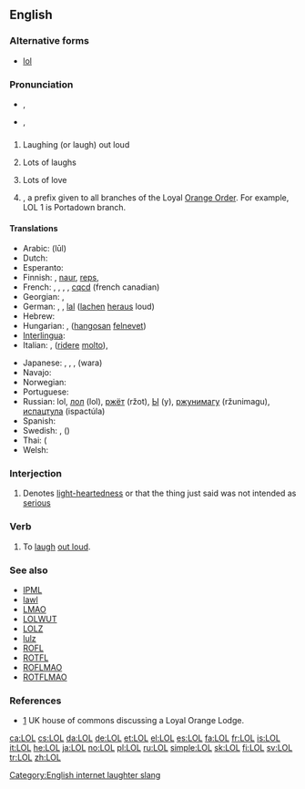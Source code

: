 {{also|lol}}
==English==
{{wikipedia}}
{{wikipedia|Loyal Orange Lodge}}

===Alternative forms===
* [[lol]]

===Pronunciation===
* {{a|UK}} {{IPA|/ɛl.əu.ɛl/|/lɔːl/|/lɒl/}}, {{X-SAMPA|/El.@U.El/|/lO:l/|/lQl/}}
* {{a|US}} {{IPA|/ɛl.oʊ.ɛl/|/lɔl/|/lɑl/|/loʊl/|/lol/}}, {{X-SAMPA|/El.oU.El/|/lOl/|/lAl/|/loUl/|/lol/}}

==={{initialism}}===
{{en-initialism}}

# {{context|internet|Internet slang|text messaging}} Laughing (or laugh) out loud
# {{context|internet|Internet slang|text messaging}} Lots of laughs {{qualifier|occasionally used}}
# {{context|letter-writing}} Lots of love {{qualifier|now obsolete or dated}}
# {{US|British commonwealth|Ireland}} {{w|Loyal Orange Lodge}}, a prefix given to all branches of the Loyal [[Orange Order]]. For example, LOL 1 is Portadown branch.

====Translations====
{{trans-top|Expression of laughter}}
* Arabic: {{Arab|[[لول]]}} (lūl)
* Dutch: {{t+|nl|lol}}
* Esperanto: {{t-|eo|mdr|xs=Esperanto}}
* Finnish: {{t+|fi|lol}}, [[naur]], [[reps]], {{t|fi|:D}}
* French: {{t+|fr|mdr}}, {{t+|fr|lol}}, {{t-|fr|jrf}}, {{t+|fr|ptdr}}, [[cqcd]] (french canadian)
* Georgian: {{t|ka|ლოლ|sc=Geor}}, {{t|ka|lol|sc=Geor}}
* German: {{t-|de|reps}}, {{t+|de|lol}}, [[lal]] ([[lachen]] [[heraus]] loud)
* Hebrew: {{t+|he|לול|tr=lol}}
* Hungarian: {{t-|hu|lol}}, {{t|hu|hfn}} ([[hangos|hangosan]] [[nevet|felnevet]])
* [[Interlingua]]: {{t-|ia|lol|xs=Interlingua}}
* Italian: {{t|it|lol}}, {{t|it|rm}} ([[ridere]] [[molto]]), {{t|it|asd}}
{{trans-mid}}
* Japanese: {{t+|ja|w}}, {{t-|ja|www}}, {{t|ja|ｗ}}, {{t|ja|ワラ}} (wara)
* Navajo: {{tø|nv|lol|tr=[[ayóo íítsʼaʼgo anáshdloh]]}}
* Norwegian: {{t-|no|lol}}
* Portuguese: {{t|pt|rs}}
* Russian: lol, [[лол]] (lol), [[ржёт]] (ržot), [[Ы]] (y), [[ржунимагу]] (ržunimagu), [[испацтула]] (ispactúla)
* Spanish: {{t-|es|reva}}
* Swedish: {{t+|sv|lol}}, {{t-|sv|asg}} ({{t-|sv|asgarva}})
* Thai: {{t+|th|555}} ({{t+|th|ห้า|alt=ห้าๆๆ|tr=hâa-hâa-hâa}}
* Welsh: {{t-|cy|CAYU|xs=Welsh}}
{{trans-bottom}}

===Interjection===
{{en-interj}}

# {{context|internet|Internet slang|text messaging|by dilution}} Denotes [[light-hearted]]ness or that the thing just said was not intended as [[serious]]

===Verb===
{{en-verb|LOLs|LOLing|'''[[LOLed]]''', '''[[LOLd]]''' ''or'' '''[[LOL'd]]'''}}

# To [[laugh]] [[out loud]].

===See also===
* [[IPML]]
* [[lawl]]
* [[LMAO]]
* [[LOLWUT]]
* [[LOLZ]]
* [[lulz]]
* [[ROFL]]
* [[ROTFL]]
* [[ROFLMAO]]
* [[ROTFLMAO]]

===References===
* [http://www.publications.parliament.uk/pa/cm200304/cmhansrd/vo041118/text/41118w21.htm] UK house of commons discussing a Loyal Orange Lodge.

[[Category:English internet laughter slang]]

[[ca:LOL]]
[[cs:LOL]]
[[da:LOL]]
[[de:LOL]]
[[et:LOL]]
[[el:LOL]]
[[es:LOL]]
[[fa:LOL]]
[[fr:LOL]]
[[is:LOL]]
[[it:LOL]]
[[he:LOL]]
[[ja:LOL]]
[[no:LOL]]
[[pl:LOL]]
[[ru:LOL]]
[[simple:LOL]]
[[sk:LOL]]
[[fi:LOL]]
[[sv:LOL]]
[[tr:LOL]]
[[zh:LOL]]